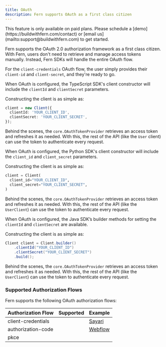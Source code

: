 ```yaml
---
title: OAuth
description: Fern supports OAuth as a first class citizen
---
```


<Warning title='Pro Feature'>
  This feature is only available on paid plans. Please schedule a [demo](https://buildwithfern.com/contact)
  or [email us](mailto:support@buildwithfern.com) to get started.
</Warning>

Fern supports the OAuth 2.0 authorization framework as a first class citizen. With Fern, users don't need
to retrieve and manage access tokens manually. Instead, Fern SDKs will handle the entire OAuth flow.

For the `client-credentials` OAuth flow, the user simply provides their `client-id` and `client-secret`,
and they're ready to go.

<Tabs>
<Tab title="TypeScript">

  When OAuth is configured, the TypeScript SDK's client constructor will include the `clientId` and
  `clientSecret` parameters.

  Constructing the client is as simple as:
  ```typescript Client.ts
  client = new Client({
    clientId: 'YOUR_CLIENT_ID',
    clientSecret: 'YOUR_CLIENT_SECRET',
  });
  ```

  Behind the scenes, the `core.OAuthTokenProvider` retrieves an access token and refreshes it as needed. With this,
  the rest of the API (like the `User` client) can use the token to authenticate every request.

</Tab>

<Tab title="Python">

  When OAuth is configured, the Python SDK's client constructor will include the `client_id` and
  `client_secret` parameters.

  Constructing the client is as simple as:
  ```python client.py
  client = Client(
    client_id="YOUR_CLIENT_ID",
    client_secret="YOUR_CLIENT_SECRET",
  )
  ```

  Behind the scenes, the `core.OAuthTokenProvider` retrieves an access token and refreshes it as needed. With this,
  the rest of the API (like the `UserClient`) can use the token to authenticate every request.

</Tab>

<Tab title="Java">

  When OAuth is configured, the Java SDK’s builder methods for setting the `clientId` and `clientSecret` are available.

  Constructing the client is as simple as:
  ```java client.java
  Client client = Client.builder()
      .clientId("YOUR_CLIENT_ID")
      .clientSecret("YOUR_CLIENT_SECRET")
      .build();
  ```

  Behind the scenes, the `core.OAuthTokenProvider` retrieves an access token and refreshes it as needed. With this,
  the rest of the API (like the `UserClient`) can use the token to authenticate every request.

</Tab>
</Tabs>

### Supported Authorization Flows

Fern supports the following OAuth authorization flows:

| Authorization Flow | Supported                                        | Example                                                      |
|--------------------|--------------------------------------------------|--------------------------------------------------------------|
| client-credentials | <Icon icon="check" color="#84B060" />            | [Sayari](https://github.com/sayari-analytics/sayari-python)  |
| authorization-code | <Icon icon="check" color="#84B060" />            | [Webflow](https://github.com/webflow/webflow-python)         |
| pkce               |                                                  |                                                              |
